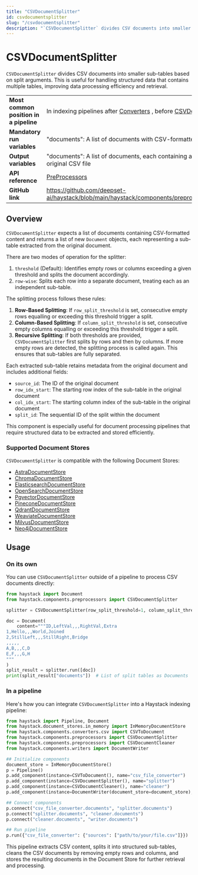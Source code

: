 ```yaml
---
title: "CSVDocumentSplitter"
id: csvdocumentsplitter
slug: "/csvdocumentsplitter"
description: "`CSVDocumentSplitter` divides CSV documents into smaller sub-tables based on split arguments. This is useful for handling structured data that contains multiple tables, improving data processing efficiency and retrieval."
---
```


# CSVDocumentSplitter

`CSVDocumentSplitter` divides CSV documents into smaller sub-tables based on split arguments. This is useful for handling structured data that contains multiple tables, improving data processing efficiency and retrieval.

|  |  |
| --- | --- |
| **Most common position in a pipeline** | In indexing pipelines after [Converters](../converters.mdx) , before [CSVDocumentCleaner](csvdocumentcleaner.mdx) |
| **Mandatory run variables**            | "documents": A list of documents with CSV-formatted content                                                                                      |
| **Output variables**                   | "documents": A list of documents, each containing a sub-table extracted from the original CSV file                                               |
| **API reference**                      | [PreProcessors](/reference/preprocessors-api)                                                                                                           |
| **GitHub link**                        | https://github.com/deepset-ai/haystack/blob/main/haystack/components/preprocessors/csv_document_splitter.py                                    |

## Overview

`CSVDocumentSplitter` expects a list of documents containing CSV-formatted content and returns a list of new `Document` objects, each representing a sub-table extracted from the original document.

There are two modes of operation for the splitter:

1. `threshold` (Default): Identifies empty rows or columns exceeding a given threshold and splits the document accordingly.
2. `row-wise`: Splits each row into a separate document, treating each as an independent sub-table.

The splitting process follows these rules:

1. **Row-Based Splitting**: If `row_split_threshold` is set, consecutive empty rows equalling or exceeding this threshold trigger a split.
2. **Column-Based Splitting**: If `column_split_threshold` is set, consecutive empty columns equalling or exceeding this threshold trigger a split.
3. **Recursive Splitting**: If both thresholds are provided, `CSVDocumentSplitter` first splits by rows and then by columns. If more empty rows are detected, the splitting process is called again. This ensures that sub-tables are fully separated.

Each extracted sub-table retains metadata from the original document and includes additional fields:

- `source_id`: The ID of the original document
- `row_idx_start`: The starting row index of the sub-table in the original document
- `col_idx_start`: The starting column index of the sub-table in the original document
- `split_id`: The sequential ID of the split within the document

This component is especially useful for document processing pipelines that require structured data to be extracted and stored efficiently.

### Supported Document Stores

`CSVDocumentSplitter` is compatible with the following Document Stores:

- [AstraDocumentStore](../../document-stores/astradocumentstore.mdx)
- [ChromaDocumentStore](../../document-stores/chromadocumentstore.mdx)
- [ElasticsearchDocumentStore](../../document-stores/elasticsearch-document-store.mdx)
- [OpenSearchDocumentStore](../../document-stores/opensearch-document-store.mdx)
- [PgvectorDocumentStore](../../document-stores/pgvectordocumentstore.mdx)
- [PineconeDocumentStore](../../document-stores/pinecone-document-store.mdx)
- [QdrantDocumentStore](../../document-stores/qdrant-document-store.mdx)
- [WeaviateDocumentStore](../../document-stores/weaviatedocumentstore.mdx)
- [MilvusDocumentStore](https://haystack.deepset.ai/integrations/milvus-document-store)
- [Neo4jDocumentStore](https://haystack.deepset.ai/integrations/neo4j-document-store)

## Usage

### On its own

You can use `CSVDocumentSplitter` outside of a pipeline to process CSV documents directly:

```python
from haystack import Document
from haystack.components.preprocessors import CSVDocumentSplitter

splitter = CSVDocumentSplitter(row_split_threshold=1, column_split_threshold=1)

doc = Document(
    content="""ID,LeftVal,,,RightVal,Extra
1,Hello,,,World,Joined
2,StillLeft,,,StillRight,Bridge
,,,,,
A,B,,,C,D
E,F,,,G,H
"""
)
split_result = splitter.run([doc])
print(split_result["documents"])  # List of split tables as Documents
```

### In a pipeline

Here's how you can integrate `CSVDocumentSplitter` into a Haystack indexing pipeline:

```python
from haystack import Pipeline, Document
from haystack.document_stores.in_memory import InMemoryDocumentStore
from haystack.components.converters.csv import CSVToDocument
from haystack.components.preprocessors import CSVDocumentSplitter
from haystack.components.preprocessors import CSVDocumentCleaner
from haystack.components.writers import DocumentWriter

## Initialize components
document_store = InMemoryDocumentStore()
p = Pipeline()
p.add_component(instance=CSVToDocument(), name="csv_file_converter")
p.add_component(instance=CSVDocumentSplitter(), name="splitter")
p.add_component(instance=CSVDocumentCleaner(), name="cleaner")
p.add_component(instance=DocumentWriter(document_store=document_store), name="writer")

## Connect components
p.connect("csv_file_converter.documents", "splitter.documents")
p.connect("splitter.documents", "cleaner.documents")
p.connect("cleaner.documents", "writer.documents")

## Run pipeline
p.run({"csv_file_converter": {"sources": ["path/to/your/file.csv"]}})
```

This pipeline extracts CSV content, splits it into structured sub-tables, cleans the CSV documents by removing empty rows and columns, and stores the resulting documents in the Document Store for further retrieval and processing.
